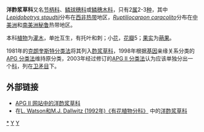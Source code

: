 {{Automatic taxobox
| taxon = Lepidobotryaceae
| authority = [[Jean_Joseph_Gustave_Léonard|J.Léonard]], 1950
| image = Lepidobotryaceae Lepidobotrys staudtii.png
| image_caption = ''Lepidobotrys staudtii''
| subdivision_ranks = [[属|属]]
| subdivision = 
* ''[[Lepidobotrys|Lepidobotrys]]'' Engl.
* ''[[Ruptiliocarpon|Ruptiliocarpon]]''
}}

'''洋酢浆草科'''又名[[节柄科|节柄科]]、[[鳞球穗科|鳞球穗科]]或[[鳞穗木科|鳞穗木科]]，只有2[[属|属]]2-3[[种|种]]，其中''[[Lepidobotrys_staudtii|Lepidobotrys staudtii]]''分布在[[西非|西非]][[热带|热带]]地区，''[[Ruptiliocarpon_caracolito|Ruptiliocarpon caracolito]]''分布在[[中美洲|中美洲]]和[[南美洲|南美洲]][[秘鲁|秘鲁]]热带地区。

本科[[植物|植物]]为[[灌木|灌木]]，单[[叶|叶]]互生，有托叶和刺；小[[花|花]]，[[花瓣|花瓣]]5；[[果实|果实]]为[[蒴果|蒴果]]。

1981年的[[克朗奎斯特分类法|克朗奎斯特分类法]]将其列入[[酢浆草科|酢浆草科]]，1998年根据[[基因|基因]]亲缘关系分类的[[APG_分类法|APG 分类法]]维持原分类，2003年经过修订的[[APG_II_分类法|APG II 分类法]]认为应该单独分出一个[[科|科]]，列在[[卫矛目|卫矛目]]下。

==外部链接==
* [http://www.mobot.org/MOBOT/Research/APWeb/orders/Celastralesweb.html#Lepidobotryaceae APG II 网站中的洋酢浆草科] {{Wayback|url=http://www.mobot.org/MOBOT/Research/APWeb/orders/Celastralesweb.html#Lepidobotryaceae |date=20200928124607 }}
*在[http://delta-intkey.com/angio/ L. Watson和M.J. Dallwitz (1992年)《有花植物分科》] {{Wayback|url=http://delta-intkey.com/angio/ |date=20070103200438 }}中的[http://delta-intkey.com/angio/www/lepidobo.htm 洋酢浆草科] {{Wayback|url=http://delta-intkey.com/angio/www/lepidobo.htm |date=20190906160702 }}
{{Taxonbar|from=Q132073}}

[[Category:洋酢浆草科|*]]
[[Category:植物科名|Y]]
[[Category:1950年描述的分类群|Y]]